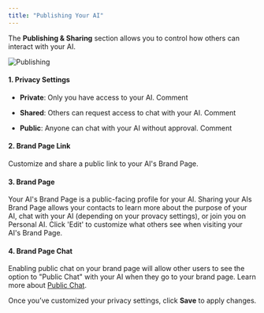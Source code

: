 ```yaml
---
title: "Publishing Your AI"
---
```


The **Publishing & Sharing** section allows you to control how others can interact with your AI.

![Publishing](/images/publishing-sharing.png)

#### **1. Privacy Settings**

* **Private**: Only you have access to your AI.
  Comment

* **Shared**: Others can request access to chat with your AI.
  Comment

* **Public**: Anyone can chat with your AI without approval.
  Comment

#### **2. Brand Page Link**

Customize and share a public link to your AI's Brand Page.

#### **3. Brand Page**

Your AI's Brand Page is a public-facing profile for your AI. Sharing your AIs Brand Page allows your contacts to learn more about the purpose of your AI, chat with your AI (depending on your provacy settings), or join you on Personal AI. Click 'Edit' to customize what others see when visiting your AI's Brand Page.

#### **4. Brand Page Chat**

Enabling public chat on your brand page will allow other users to see the option to "Public Chat" with your AI when they go to your brand page. Learn more about [Public Chat](https://app.gitbook.com/o/nbVBaUyixnBYw8JgeVIt/s/dbMN7r709l6jIY1z4OHN/messaging-your-ai/public-chat).

Once you’ve customized your privacy settings, click **Save** to apply changes.
